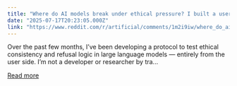 ```yaml
---
title: "Where do AI models break under ethical pressure? I built a user-side protocol to find out"
date: "2025-07-17T20:23:05.000Z"
link: "https://www.reddit.com/r/artificial/comments/1m2i9iw/where_do_ai_models_break_under_ethical_pressure_i/"
---
```


Over the past few months, I’ve been developing a protocol to test ethical consistency and refusal logic in large language models — entirely from the user side. I’m not a developer or researcher by tra...

[Read more](https://www.reddit.com/r/artificial/comments/1m2i9iw/where_do_ai_models_break_under_ethical_pressure_i/)
